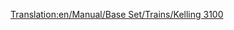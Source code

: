 [[Translation:en/Manual/Base Set/Trains/Kelling 3100]]
{{es/Trenes|Imagen=[[File:en/Kelling3100.png]]
|Nombre=Kelling 3100
|Precio=42.186 € (21.093 £)
|Velocidad=104 km/h (65 mph)
|Peso=110 t
|Potencia=1.500 CV (1.119 kW)
|Coste-anual=3.198 € (1.599 £)
|Diseño=1959
|Duración=22
|Capacidad=--
|Descripción=Todavía no hay una descripción disponible sobre esta máquina de tren. Si usted sabe algo acerca de este tren, no dude en editar esta página y añadirla. 
|Vida-real=La «Kelling 3100» se parece a las «[https://www.wikipedia.org/wiki/EMC 1800 hp B-B EMD Demonstrators 511 y 512]», aunque estas se crearon en 1935.
}}